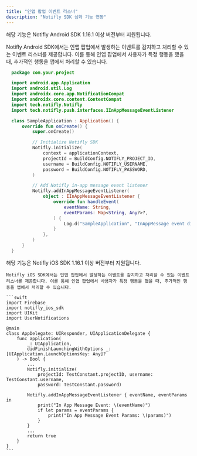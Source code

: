 ```yaml
---
title: "인앱 팝업 이벤트 리스너"
description: "Notifly SDK 심화 기능 연동"
---
```


<Tabs>
  <Tab title="Android">

  <INFO> 해당 기능은 Notifly Android SDK 1.16.1 이상 버전부터 지원됩니다. </INFO>

  Notifly Android SDK에서는 인앱 팝업에서 발생하는 이벤트를 감지하고 처리할 수 있는 이벤트 리스너를 제공합니다. 이를 통해 인앱 팝업에서 사용자가 특정 행동을 했을 때, 추가적인 행동을 앱에서 처리할 수 있습니다.

  ```kotlin
    package com.your.project

    import android.app.Application
    import android.util.Log
    import androidx.core.app.NotificationCompat
    import androidx.core.content.ContextCompat
    import tech.notifly.Notifly
    import tech.notifly.push.interfaces.IInAppMessageEventListener

    class SampleApplication : Application() {
        override fun onCreate() {
            super.onCreate()

            // Initialize Notifly SDK
            Notifly.initialize(
                context = applicationContext,
                projectId = BuildConfig.NOTIFLY_PROJECT_ID,
                username = BuildConfig.NOTIFLY_USERNAME,
                password = BuildConfig.NOTIFLY_PASSWORD,
            )

            // Add Notifly in-app message event listener
            Notifly.addInAppMessageEventListener(
                object : IInAppMessageEventListener {
                    override fun handleEvent(
                        eventName: String,
                        eventParams: Map<String, Any?>?,
                    ) {
                        Log.d("SampleApplication", "InAppMessage event dispatched: $eventName, $eventParams")
                    }
                },
            )
        }
    }
  ```
  </Tab>

<Tab title="iOS">
  
  <INFO> 해당 기능은 Notifly iOS SDK 1.16.1 이상 버전부터 지원됩니다.</INFO>

    Notifly iOS SDK에서는 인앱 팝업에서 발생하는 이벤트를 감지하고 처리할 수 있는 이벤트 리스너를 제공합니다. 이를 통해 인앱 팝업에서 사용자가 특정 행동을 했을 때, 추가적인 행동을 앱에서 처리할 수 있습니다.
    
    ```swift
    import Firebase
    import notifly_ios_sdk
    import UIKit
    import UserNotifications

    @main
    class AppDelegate: UIResponder, UIApplicationDelegate {
        func application(
            _: UIApplication,
            didFinishLaunchingWithOptions _: [UIApplication.LaunchOptionsKey: Any]?
        ) -> Bool {
            ...
            Notifly.initialize(
                projectId: TestConstant.projectID, username: TestConstant.username,
                password: TestConstant.password)

            Notifly.addInAppMessageEventListener { eventName, eventParams in
                print("In App Message Event: \(eventName)")
                if let params = eventParams {
                    print("In App Message Event Params: \(params)")
                }
            }
            ...
            return true
        }
    }
    ```
</Tab>
</Tabs>